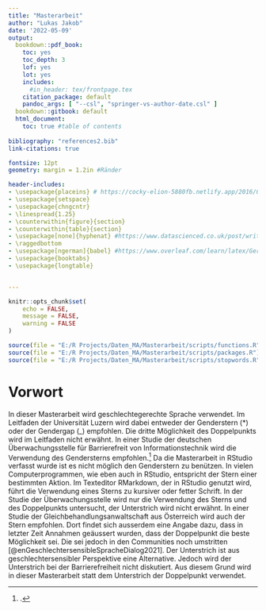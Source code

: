 ```yaml
---
title: "Masterarbeit"
author: "Lukas Jakob"
date: '2022-05-09'
output:
  bookdown::pdf_book:
    toc: yes
    toc_depth: 3
    lof: yes
    lot: yes
    includes:
      #in_header: tex/frontpage.tex
    citation_package: default
    pandoc_args: [ "--csl", "springer-vs-author-date.csl" ]
  bookdown::gitbook: default
  html_document:
    toc: true #table of contents
    
bibliography: "references2.bib"
link-citations: true

fontsize: 12pt
geometry: margin = 1.2in #Ränder

header-includes:
- \usepackage{placeins} # https://cocky-elion-5880fb.netlify.app/2016/03/30/writing-your-thesis-with-r-markdown-5-the-thesis-layout/
- \usepackage{setspace}
- \usepackage{chngcntr}
- \linespread{1.25}
- \counterwithin{figure}{section}
- \counterwithin{table}{section}
- \usepackage[none]{hyphenat} #https://www.datascienced.co.uk/post/writing-your-thesis-with-bookdown/
- \raggedbottom 
- \usepackage[ngerman]{babel} #https://www.overleaf.com/learn/latex/German#Hyphenation
- \usepackage{booktabs}
- \usepackage{longtable}


---
```

```r
knitr::opts_chunk$set(
	echo = FALSE,
	message = FALSE,
	warning = FALSE
)
```

```r

source(file = "E:/R Projects/Daten_MA/Masterarbeit/scripts/functions.R")
source(file = "E:/R Projects/Daten_MA/Masterarbeit/scripts/packages.R")
source(file = "E:/R Projects/Daten_MA/Masterarbeit/scripts/stopwords.R")
```


# Vorwort {-}

In dieser Masterarbeit wird geschlechtegerechte Sprache verwendet. Im Leitfaden der Universität Luzern wird dabei entweder der Genderstern (*) oder der Gendergap (_) empfohlen. Die dritte Möglichkeit des Doppelpunkts wird im Leitfaden nicht erwähnt. In einer Studie der deutschen Überwachungsstelle für Barrierefreit von Informationstechnik wird die Verwendung des Gendersterns empfohlen.^[<In einer Studie der deutschen Überwachungsstelle für Barrierefreit von Informationstechnik>.] Da die Masterarbeit in RStudio verfasst wurde ist es nicht möglich den Genderstern zu benützen. In vielen Computerprogrammen, wie eben auch in RStudio, entspricht der Stern einer bestimmten Aktion. Im Texteditor RMarkdown, der in RStudio genutzt wird, führt die Verwendung eines Sterns zu kursiver oder fetter Schrift. In der Studie der Überwachungsstelle wird nur die Verwendung des Sterns und des Doppelpunkts untersucht, der Unterstrich wird nicht erwähnt. In einer Studie der Gleichbehandlungsanwaltschaft aus Österreich wird auch der Stern empfohlen. Dort findet sich ausserdem eine Angabe dazu, dass in letzter Zeit Annahmen geäussert wurden, dass der Doppelpunkt die beste Möglichkeit sei. Die sei jedoch in den Communities noch umstritten [@enGeschlechtersensibleSpracheDialog2021]. Der Unterstrich ist aus geschlechtersensibler Perspektive eine Alternative. Jedoch wird der Unterstrich bei der Barrierefreiheit nicht diskutiert. Aus diesem Grund wird in dieser Masterarbeit statt dem Unterstrich der Doppelpunkt verwendet.